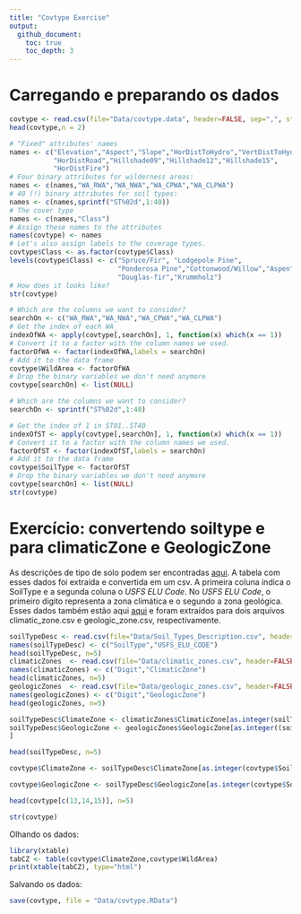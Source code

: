 ```yaml
---
title: "Covtype Exercise"
output:   
  github_document:
    toc: true
    toc_depth: 3
---
```

# Carregando e preparando os dados 
```r
covtype <- read.csv(file="Data/covtype.data", header=FALSE, sep=",", stringsAsFactors=FALSE)
head(covtype,n = 2)
```


```r

# "Fixed" attributes' names
names <- c("Elevation","Aspect","Slope","HorDistToHydro","VertDistToHydro",
           "HorDistRoad","Hillshade09","Hillshade12","Hillshade15",
           "HorDistFire")
# Four binary attributes for wilderness areas:
names <- c(names,"WA_RWA","WA_NWA","WA_CPWA","WA_CLPWA")
# 40 (!) binary attributes for soil types:
names <- c(names,sprintf("ST%02d",1:40))
# The cover type
names <- c(names,"Class")
# Assign these names to the attributes
names(covtype) <- names
# Let's also assign labels to the coverage types.
covtype$Class <- as.factor(covtype$Class)
levels(covtype$Class) <- c("Spruce/Fir", "Lodgepole Pine",
                           "Ponderosa Pine","Cottonwood/Willow","Aspen",
                           "Douglas-fir","Krummholz")
# How does it looks like?
str(covtype)

```



```r
# Which are the columns we want to consider?
searchOn <- c("WA_RWA","WA_NWA","WA_CPWA","WA_CLPWA")
# Get the index of each WA_
indexOfWA <- apply(covtype[,searchOn], 1, function(x) which(x == 1))
# Convert it to a factor with the column names we used.
factorOfWA <- factor(indexOfWA,labels = searchOn)
# Add it to the data frame
covtype$WildArea <- factorOfWA
# Drop the binary variables we don't need anymore
covtype[searchOn] <- list(NULL)
```


```r
# Which are the columns we want to consider?
searchOn <- sprintf("ST%02d",1:40)

# Get the index of 1 in ST01..ST40
indexOfST <- apply(covtype[,searchOn], 1, function(x) which(x == 1))
# Convert it to a factor with the column names we used.
factorOfST <- factor(indexOfST,labels = searchOn)
# Add it to the data frame
covtype$SoilType <- factorOfST
# Drop the binary variables we don't need anymore
covtype[searchOn] <- list(NULL)
str(covtype)
```

# Exercício: convertendo soiltype e para climaticZone e GeologicZone

As descrições de tipo de solo podem ser encontradas  [aqui](https://archive.ics.uci.edu/ml/machine-learning-databases/covtype/covtype.info). A tabela com esses dados foi extraída e convertida em um csv. A primeira coluna indica o SoilType e a segunda coluna o *USFS ELU Code*. No *USFS ELU Code*, o primeiro digito representa a zona climática e o segundo a zona geológica. Esses dados também estão aqui [aqui](https://archive.ics.uci.edu/ml/machine-learning-databases/covtype/covtype.info) e foram extraídos para dois arquivos climatic_zone.csv e geologic_zone.csv, respectivamente.

```r
soilTypeDesc <- read.csv(file="Data/Soil_Types_Description.csv", header=FALSE, sep=",", stringsAsFactors=FALSE)
names(soilTypeDesc) <- c("SoilType","USFS_ELU_CODE")
head(soilTypeDesc, n=5)
climaticZones  <- read.csv(file="Data/climatic_zones.csv", header=FALSE, sep=",", stringsAsFactors=TRUE)
names(climaticZones) <- c("Digit","ClimaticZone")
head(climaticZones, n=5)
geologicZones  <- read.csv(file="Data/geologic_zones.csv", header=FALSE, sep=",", stringsAsFactors=TRUE)
names(geologicZones) <- c("Digit","GeologicZone")
head(geologicZones, n=5)

soilTypeDesc$ClimateZone <- climaticZones$ClimaticZone[as.integer(soilTypeDesc$USFS_ELU_CODE/1000)]
soilTypeDesc$GeologicZone <- geologicZones$GeologicZone[as.integer((soilTypeDesc$USFS_ELU_CODE - as.integer(soilTypeDesc$USFS_ELU_CODE/1000)*1000)/100)
]

head(soilTypeDesc, n=5)

```


```r

covtype$ClimateZone <- soilTypeDesc$ClimateZone[as.integer(covtype$SoilType)]

covtype$GeologicZone <- soilTypeDesc$GeologicZone[as.integer(covtype$SoilType)]

head(covtype[c(13,14,15)], n=5)
```


```r
str(covtype)
```

Olhando os dados:

```r
library(xtable)
tabCZ <- table(covtype$ClimateZone,covtype$WildArea)
print(xtable(tabCZ), type="html")
```

Salvando os dados:

```r
save(covtype, file = "Data/covtype.RData")
```